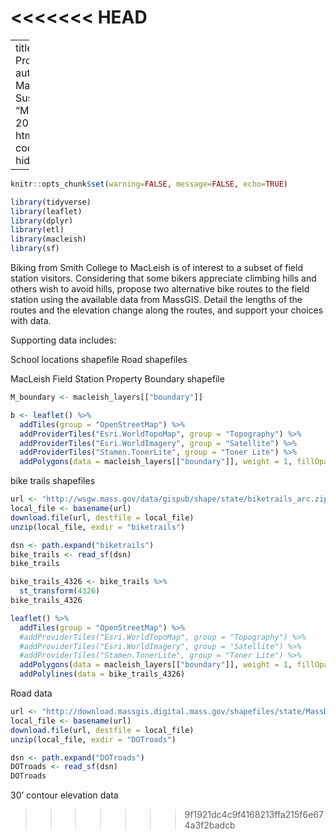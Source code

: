 <<<<<<< HEAD
=======
---
title: "Mini-Project 3"
author: "Yifan Ma & Meghan Suslovic"
date: "March 7, 2018"
output: 
  html_document:
    code_folding: hide

---

```r
knitr::opts_chunk$set(warning=FALSE, message=FALSE, echo=TRUE)
```

```r
library(tidyverse)
library(leaflet)
library(dplyr)
library(etl)
library(macleish)
library(sf)
```

Biking from Smith College to MacLeish is of interest to a subset of field station visitors. Considering that some bikers appreciate climbing hills and others wish to avoid hills, propose two alternative bike routes to the field station using the available data from MassGIS. Detail the lengths of the routes and the elevation change along the routes, and support your choices with data.

Supporting data includes:


School locations shapefile
Road shapefiles


MacLeish Field Station Property Boundary shapefile

```r
M_boundary <- macleish_layers[["boundary"]]

b <- leaflet() %>%
  addTiles(group = "OpenStreetMap") %>%
  addProviderTiles("Esri.WorldTopoMap", group = "Topography") %>%
  addProviderTiles("Esri.WorldImagery", group = "Satellite") %>%
  addProviderTiles("Stamen.TonerLite", group = "Toner Lite") %>%
  addPolygons(data = macleish_layers[["boundary"]], weight = 1, fillOpacity = 0.01, group = "Boundaries")
```

bike trails shapefiles

```r
url <- "http://wsgw.mass.gov/data/gispub/shape/state/biketrails_arc.zip"
local_file <- basename(url)
download.file(url, destfile = local_file)
unzip(local_file, exdir = "biketrails")

dsn <- path.expand("biketrails")
bike_trails <- read_sf(dsn)
bike_trails
```

```r
bike_trails_4326 <- bike_trails %>%
  st_transform(4326)
bike_trails_4326
```

```r
leaflet() %>%
  addTiles(group = "OpenStreetMap") %>%
  #addProviderTiles("Esri.WorldTopoMap", group = "Topography") %>%
  #addProviderTiles("Esri.WorldImagery", group = "Satellite") %>%
  #addProviderTiles("Stamen.TonerLite", group = "Toner Lite") %>%
  addPolygons(data = macleish_layers[["boundary"]], weight = 1, fillOpacity = 0.01, group = "Boundaries") %>%
  addPolylines(data = bike_trails_4326)
```


Road data

```r
url <- "http://download.massgis.digital.mass.gov/shapefiles/state/MassDOT_Roads_SHP.zip"
local_file <- basename(url)
download.file(url, destfile = local_file)
unzip(local_file, exdir = "DOTroads")

dsn <- path.expand("DOTroads")
DOTroads <- read_sf(dsn)
DOTroads
```


30’ contour elevation data

>>>>>>> 9f1921dc4c9f4168213ffa215f6e674a3f2badcb
